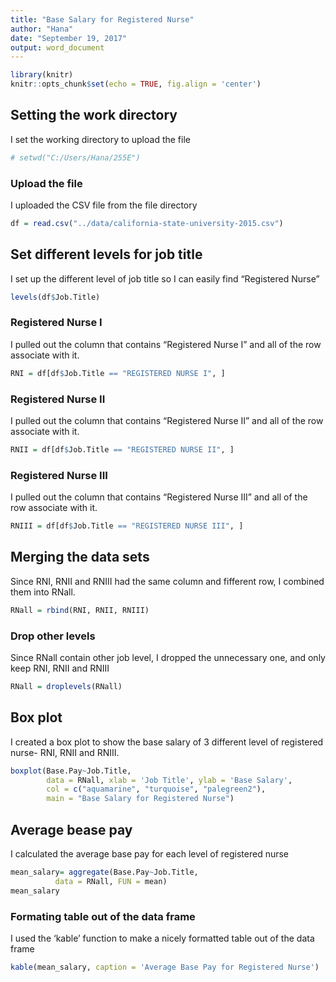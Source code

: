 ```yaml
---
title: "Base Salary for Registered Nurse"
author: "Hana"
date: "September 19, 2017"
output: word_document
---
```


```r
library(knitr)
knitr::opts_chunk$set(echo = TRUE, fig.align = 'center')
```

## Setting the work directory
I set the working directory to upload the file 

```r
# setwd("C:/Users/Hana/255E")
```

### Upload the file
I uploaded the CSV file from the file directory

```r
df = read.csv("../data/california-state-university-2015.csv")
```

## Set different levels for job title
I set up the different level of job title so I can easily find "Registered Nurse"

```r
levels(df$Job.Title)
```

### Registered Nurse I
I pulled out the column that contains "Registered Nurse I" and all of the row associate with it.

```r
RNI = df[df$Job.Title == "REGISTERED NURSE I", ]
```

### Registered Nurse II
I pulled out the column that contains "Registered Nurse II" and all of the row associate with it.

```r
RNII = df[df$Job.Title == "REGISTERED NURSE II", ]
```

### Registered Nurse III
I pulled out the column that contains "Registered Nurse III" and all of the row associate with it.

```r
RNIII = df[df$Job.Title == "REGISTERED NURSE III", ]
```

## Merging the data sets
Since RNI, RNII and RNIII had the same column and fifferent row, I combined them into RNall.

```r
RNall = rbind(RNI, RNII, RNIII)
```

### Drop other levels
Since RNall contain other job level, I dropped the unnecessary one, and only keep RNI, RNII and RNIII

```r
RNall = droplevels(RNall)
```

## Box plot
I created a box plot to show the base salary of 3 different level of registered nurse- RNI, RNII and RNIII.

```r
boxplot(Base.Pay~Job.Title,
        data = RNall, xlab = 'Job Title', ylab = 'Base Salary',
        col = c("aquamarine", "turquoise", "palegreen2"),
        main = "Base Salary for Registered Nurse")
```

## Average bease pay 
I calculated the average base pay for each level of registered nurse

```r
mean_salary= aggregate(Base.Pay~Job.Title,
          data = RNall, FUN = mean)
mean_salary
```

### Formating table out of the data frame
I used the 'kable' function to make a nicely formatted table out of the data frame

```r
kable(mean_salary, caption = 'Average Base Pay for Registered Nurse')
```







